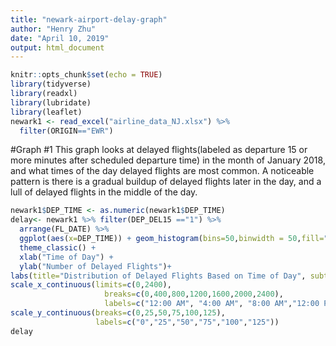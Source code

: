 ```yaml
---
title: "newark-airport-delay-graph"
author: "Henry Zhu"
date: "April 10, 2019"
output: html_document
---
```


```r
knitr::opts_chunk$set(echo = TRUE)
library(tidyverse)
library(readxl)
library(lubridate)
library(leaflet)
newark1 <- read_excel("airline_data_NJ.xlsx") %>%
  filter(ORIGIN=="EWR")
```

#Graph #1
This graph looks at delayed flights(labeled as departure 15 or more minutes after scheduled departure time) in the month of January 2018, and what times of the day delayed flights are most common. A noticeable pattern is there is a gradual buildup of delayed flights later in the day, and a lull of delayed flights in the middle of the day.

```r
newark1$DEP_TIME <- as.numeric(newark1$DEP_TIME)
delay<- newark1 %>% filter(DEP_DEL15 =="1") %>%
  arrange(FL_DATE) %>%
  ggplot(aes(x=DEP_TIME)) + geom_histogram(bins=50,binwidth = 50,fill="#005DAA") +
  theme_classic() +
  xlab("Time of Day") +
  ylab("Number of Delayed Flights")+
labs(title="Distribution of Delayed Flights Based on Time of Day", subtitle="Newark Airport, January 2018, Bureau of Transportation Statistics", caption= "Delayed Flight: Actual Departure 15 Minutes or More After Scheduled Dep. Time")+
scale_x_continuous(limits=c(0,2400),
                     breaks=c(0,400,800,1200,1600,2000,2400),
                     labels=c("12:00 AM", "4:00 AM", "8:00 AM","12:00 PM","4:00 PM","8:00 PM","12:00 AM")) +
scale_y_continuous(breaks=c(0,25,50,75,100,125),
                   labels=c("0","25","50","75","100","125"))
delay
```
